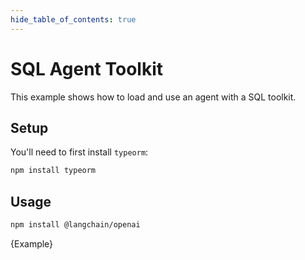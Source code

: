 ```yaml
---
hide_table_of_contents: true
---
```


# SQL Agent Toolkit

This example shows how to load and use an agent with a SQL toolkit.

## Setup

You'll need to first install `typeorm`:

```bash npm2yarn
npm install typeorm
```

## Usage



<IntegrationInstallTooltip></IntegrationInstallTooltip>

```bash npm2yarn
npm install @langchain/openai
```

<CodeBlock language="typescript">{Example}</CodeBlock>
